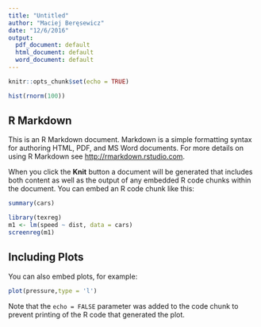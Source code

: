```yaml
---
title: "Untitled"
author: "Maciej Beręsewicz"
date: "12/6/2016"
output:
  pdf_document: default
  html_document: default
  word_document: default
---
```


```r
knitr::opts_chunk$set(echo = TRUE)
```

```r
hist(rnorm(100))
```

## R Markdown

This is an R Markdown document. Markdown is a simple formatting syntax for authoring HTML, PDF, and MS Word documents. For more details on using R Markdown see <http://rmarkdown.rstudio.com>.

When you click the **Knit** button a document will be generated that includes both content as well as the output of any embedded R code chunks within the document. You can embed an R code chunk like this:

```r
summary(cars)
```

```r
library(texreg)
m1 <- lm(speed ~ dist, data = cars)
screenreg(m1)
```


## Including Plots

You can also embed plots, for example:

```r
plot(pressure,type = 'l')
```

Note that the `echo = FALSE` parameter was added to the code chunk to prevent printing of the R code that generated the plot.
